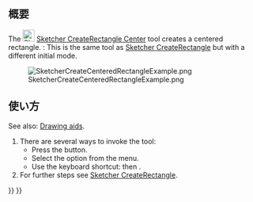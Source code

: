 <languages/>

{{Docnav/ja
|[[Sketcher_CreateRectangle/ja|長方形を作成]]
|[[Sketcher_CreateOblong/ja|角丸長方形]]
|[[Sketcher_Workbench/ja|スケッチャー]]
|IconL=Sketcher_CreateRectangle.svg
|IconR=Sketcher_CreateOblong.svg
|IconC=Workbench_Sketcher.svg
}}

{{GuiCommand/ja
|Name=Sketcher CreateRectangle Center
|Name/ja=スケッチャー・中心配置長方形
|MenuLocation=スケッチ → スケッチャージオメトリ → 中心配置長方形
|Workbenches=[[Sketcher_Workbench/ja|スケッチャー]]
|Shortcut={{KEY|G}} {{KEY|V}}
|Version=0.20
|SeeAlso=[[Sketcher_CreateRectangle/ja|スケッチャー・長方形を作成]]
}}

<span id="Description"></span>
== 概要 ==

The [[Image:Sketcher_CreateRectangle_Center.svg|24px]] [[Sketcher_CreateRectangle_Center|Sketcher CreateRectangle Center]] tool creates a centered rectangle. {{Version|1.0}}: This is the same tool as [[Sketcher_CreateRectangle|Sketcher CreateRectangle]] but with a different initial mode.

[[Image:SketcherCreateCenteredRectangleExample.png‎]]

<span id="Usage"></span>
== 使い方 ==

See also: [[Sketcher_Workbench#Drawing_aids|Drawing aids]].

# There are several ways to invoke the tool:
#* Press the {{Button|[[Image:Sketcher_CreateRectangle_Center.svg|16px]] [[Sketcher_CreateRectangle_Center|Centered Rectangle]]}} button.
#* Select the {{MenuCommand|Sketch → Geometries → [[Image:Sketcher_CreateRectangle_Center.svg|16px]] Centered Rectangle}} option from the menu.
#* Use the keyboard shortcut: {{KEY|G}} then {{KEY|V}}.
# For further steps see [[Sketcher CreateRectangle#Usage|Sketcher CreateRectangle]].


{{Docnav/ja
|[[Sketcher_CreateRectangle/ja|長方形を作成]]
|[[Sketcher_CreateOblong/ja|角丸長方形]]
|[[Sketcher_Workbench/ja|スケッチャー]]
|IconL=Sketcher_CreateRectangle.svg
|IconR=Sketcher_CreateOblong.svg
|IconC=Workbench_Sketcher.svg
}}

{{Sketcher_Tools_navi{{#translation:}}}}
{{Userdocnavi{{#translation:}}}}